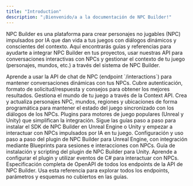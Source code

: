 ```yaml
---
title: "Introduction"
description: "¡Bienvenido/a a la documentación de NPC Builder!"
---
```


NPC Builder es una plataforma para crear personajes no jugables (NPC) impulsados por IA que dan vida a tus juegos con diálogos dinámicos y conscientes del contexto. Aquí encontrarás guías y referencias para ayudarte a integrar NPC Builder en tus proyectos, usar nuestras API para conversaciones interactivas con NPCs y gestionar el contexto de tu juego (personajes, mundos, etc.) a través del sistema de NPC Builder.

<Columns cols={2}>
  <Card title="Guía de API de interacciones" icon="message-dots" href="es/interactions-api-guide">
    Aprende a usar la API de chat de NPC (endpoint `/interactions`) para mantener conversaciones dinámicas con tus NPCs. Cubre autenticación, formato de solicitud/respuesta y consejos para obtener los mejores resultados.
  </Card>
  <Card title="Guía de API de contexto" icon="database" href="es/context-api-reference">
    Gestiona el mundo de tu juego a través de la Context API. Crea y actualiza personajes NPC, mundos, regiones y ubicaciones de forma programática para mantener el estado del juego sincronizado con los diálogos de los NPCs.
  </Card>
</Columns>

<Card title="Integraciones con motores gráficos" icon="gamepad" href="es/integrations/">
  Plugins para motores de juego populares (Unreal y Unity) que simplifican la integración. Sigue las guías paso a paso para instalar el SDK de NPC Builder en Unreal Engine o Unity y empezar a interactuar con NPCs impulsados por IA en tu juego.

  <Card title="Plugin de Unreal Engine" icon="plug" href="es/integrations/unreal-engine">
    Configuración y uso paso a paso del plugin de NPC Builder para Unreal Engine, con integración mediante Blueprints para sesiones e interacciones con NPCs.
  </Card>
  <Card title="Plugin de Unity" icon="plug" href="es/integrations/unity">
    Guía de instalación y scripting del plugin de NPC Builder para Unity. Aprende a configurar el plugin y utilizar eventos de C# para interactuar con NPCs.
  </Card>
</Card>

<Columns cols={1}>
  <Card title="Referencia de API completa" icon="book" href="es/api-reference">
    Especificación completa de OpenAPI de todos los endpoints de la API de NPC Builder. Usa esta referencia para explorar todos los endpoints, parámetros y esquemas no cubiertos en las guías.
  </Card>
</Columns>
